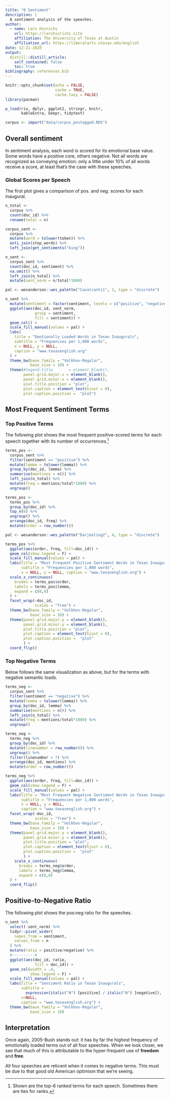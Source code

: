 ```yaml
---
title: "6 Sentiment"
description: |
  A sentiment analysis of the speeches.
author:
  - name: Lars Hinrichs
    url: https://larshinrichs.site
    affiliation: The University of Texas at Austin
    affiliation_url: https://liberalarts.utexas.edu/english
date: 12-21-2020
output:
  distill::distill_article:
    self_contained: false
    toc: true
bibliography: references.bib
---
```


```r
knitr::opts_chunk$set(echo = FALSE,
                      cache = TRUE,
                      cache.lazy = FALSE)
library(pacman)

p_load(rio, dplyr, ggplot2, stringr, knitr, 
       kableExtra, beepr, tidytext)

corpus <- import("data/corpus_postagged.RDS")
```

## Overall sentiment

In sentiment analysis, each word is scored for its emotional base value. Some words have a positive core, others negative. Not all words are recognized as conveying emotion: only a little under 10% of all words receive a score, at least that's the case with these speeches.

### Global Scores per Speech

The first plot gives a comparison of pos. and neg. scores for each inaugural.

```r
n_total <- 
  corpus %>% 
  count(doc_id) %>% 
  rename(total = n)

corpus_sent <- 
  corpus %>% 
  mutate(word = tolower(token)) %>% 
  anti_join(stop_words) %>% 
  left_join(get_sentiments("bing"))

n_sent <- 
  corpus_sent %>% 
  count(doc_id, sentiment) %>% 
  na.omit() %>% 
  left_join(n_total) %>% 
  mutate(sent_norm = n/total*1000)

pal <- wesanderson::wes_palette("Cavalcanti1", 2, type = "discrete")

n_sent %>% 
  mutate(sentiment = factor(sentiment, levels = c("positive", "negative"))) %>% 
  ggplot(aes(doc_id, sent_norm, 
             group = sentiment, 
             fill = sentiment)) +
  geom_col() +
  scale_fill_manual(values = pal) +
  labs(
    title = "Emotionally Loaded Words in Texan Inaugurals",
    subtitle = "Frequencies per 1,000 words",
    x = NULL, y = NULL,
    caption = "www.texasenglish.org"
  ) +
  theme_bw(base_family = "Volkhov-Regular",
           base_size = 10) +
  theme(#legend.title       = element_blank(),
        panel.grid.major.x = element_blank(),
        panel.grid.minor.x = element_blank(),
        plot.title.position = "plot",
        plot.caption = element_text(hjust = 0),
        plot.caption.position =  "plot")
```

## Most Frequent Sentiment Terms

### Top  Positive Terms

The following plot shows the most frequent positive-scored terms for each speech together with its number of occurrences.^[Shown are the top-6 ranked terms for each speech. Sometimes there are ties for ranks.]

```r
terms_pos <- 
  corpus_sent %>% 
  filter(sentiment == "positive") %>% 
  mutate(lemma = tolower(lemma)) %>% 
  group_by(doc_id, lemma) %>% 
  summarise(mentions = n()) %>% 
  left_join(n_total) %>% 
  mutate(freq = mentions/total*1000) %>% 
  ungroup() 

terms_pos <- 
  terms_pos %>% 
  group_by(doc_id) %>% 
  top_n(6) %>% 
  ungroup() %>% 
  arrange(doc_id, freq) %>%
  mutate(order = row_number())

pal <- wesanderson::wes_palette("Darjeeling2", 4, type = "discrete")

terms_pos %>% 
  ggplot(aes(order, freq, fill=doc_id)) +
  geom_col(show.legend = F) +
  scale_fill_manual(values = pal) +
  labs(title = "Most Frequent Positive Sentiment Words in Texan Inaugurals",
       subtitle = "Frequencies per 1,000 words",
       x = NULL, y = NULL, caption = "www.texasenglish.org") +
  scale_x_continuous(
    breaks = terms_pos$order,
    labels = terms_pos$lemma,
    expand = c(0,0)
  ) +
  facet_wrap(~doc_id,
             scales = "free") +
  theme_bw(base_family = "Volkhov-Regular",
           base_size = 10) +
  theme(panel.grid.major.y = element_blank(),
        panel.grid.minor.y = element_blank(),
        plot.title.position = "plot",
        plot.caption = element_text(hjust = 0),
        plot.caption.position =  "plot"
        ) +
  coord_flip()

```


### Top Negative Terms

Below follows the same visualization as above, but for the terms with negative semantic loads.

```r
terms_neg <- 
  corpus_sent %>% 
  filter(sentiment == "negative") %>% 
  mutate(lemma = tolower(lemma)) %>% 
  group_by(doc_id, lemma) %>% 
  summarise(mentions = n()) %>% 
  left_join(n_total) %>% 
  mutate(freq = mentions/total*1000) %>% 
  ungroup() 

terms_neg <- 
  terms_neg %>% 
  group_by(doc_id) %>% 
  mutate(linenumber = row_number()) %>% 
  ungroup() %>% 
  filter(linenumber < 7) %>% 
  arrange(doc_id, mentions) %>%
  mutate(order = row_number())

terms_neg %>% 
  ggplot(aes(order, freq, fill=doc_id)) +
  geom_col(show.legend = F) +
  scale_fill_manual(values = pal) +
  labs(title = "Most Frequent Negative Sentiment Words in Texan Inaugurals",
       subtitle = "Frequencies per 1,000 words",
       x = NULL, y = NULL, 
       caption = "www.texasenglish.org") +
  facet_wrap(~doc_id,
             scales = "free") +
  theme_bw(base_family = "Volkhov-Regular",
           base_size = 10) +
  theme(panel.grid.major.y = element_blank(),
        panel.grid.minor.y = element_blank(),
        plot.title.position = "plot",
        plot.caption = element_text(hjust = 0),
        plot.caption.position =  "plot"
        ) +
    scale_x_continuous(
      breaks = terms_neg$order,
      labels = terms_neg$lemma,
      expand = c(0,0)
  ) +
  coord_flip()

```

## Positive-to-Negative Ratio

The following plot shows the pos:neg ratio for the speeches.

```r
n_sent %>% 
  select(-sent_norm) %>% 
  tidyr::pivot_wider(
    names_from = sentiment,
    values_from = n
  ) %>% 
  mutate(ratio = positive/negative) %>% 
  #----------#
  ggplot(aes(doc_id, ratio,
             fill = doc_id)) +
  geom_col(width = .4,
           show.legend = F) +
  scale_fill_manual(values = pal) +
  labs(title = "Sentiment Ratio in Texan Inaugurals",
       subtitle = 
         expression(italic("N") [positive] / italic("N") [negative]),
       x=NULL,
       caption = "www.texasenglish.org") +
  theme_bw(base_family = "Volkhov-Regular",
           base_size = 10) 
```


## Interpretation

Once again, 2005-Bush stands out: it has by far the highest frequency of emotionally loaded terms out of all four speeches. When we look closer, we see that much of this is attributable to the hyper-frequent use of **freedom** and **free**.

All four speeches are reticent when it comes to negative terms. This must be due to that good old American optimism that we're seeing. 